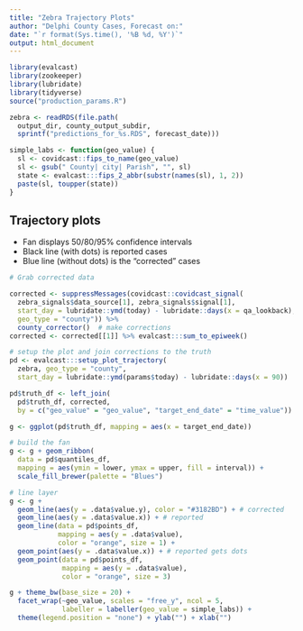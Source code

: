 ```yaml
---
title: "Zebra Trajectory Plots"
author: "Delphi County Cases, Forecast on:"
date: "`r format(Sys.time(), '%B %d, %Y')`"
output: html_document
---
```


```r
library(evalcast)
library(zookeeper)
library(lubridate)
library(tidyverse)
source("production_params.R")

zebra <- readRDS(file.path(
  output_dir, county_output_subdir,
  sprintf("predictions_for_%s.RDS", forecast_date)))

simple_labs <- function(geo_value) {
  sl <- covidcast::fips_to_name(geo_value)
  sl <- gsub(" County| city| Parish", "", sl)
  state <- evalcast:::fips_2_abbr(substr(names(sl), 1, 2))
  paste(sl, toupper(state))
}
```

## Trajectory plots

* Fan displays 50/80/95% confidence intervals
* Black line (with dots) is reported cases
* Blue line (without dots) is the "corrected" cases


```r
# Grab corrected data

corrected <- suppressMessages(covidcast::covidcast_signal(
  zebra_signals$data_source[1], zebra_signals$signal[1],
  start_day = lubridate::ymd(today) - lubridate::days(x = qa_lookback), 
  geo_type = "county")) %>% 
  county_corrector()  # make corrections
corrected <- corrected[[1]] %>% evalcast:::sum_to_epiweek()

# setup the plot and join corrections to the truth
pd <- evalcast:::setup_plot_trajectory(
  zebra, geo_type = "county",
  start_day = lubridate::ymd(params$today) - lubridate::days(x = 90))

pd$truth_df <- left_join(
  pd$truth_df, corrected, 
  by = c("geo_value" = "geo_value", "target_end_date" = "time_value"))

g <- ggplot(pd$truth_df, mapping = aes(x = target_end_date))

# build the fan
g <- g + geom_ribbon(
  data = pd$quantiles_df,
  mapping = aes(ymin = lower, ymax = upper, fill = interval)) +
  scale_fill_brewer(palette = "Blues")

# line layer
g <- g +
  geom_line(aes(y = .data$value.y), color = "#3182BD") + # corrected
  geom_line(aes(y = .data$value.x)) + # reported
  geom_line(data = pd$points_df, 
            mapping = aes(y = .data$value),
            color = "orange", size = 1) +
  geom_point(aes(y = .data$value.x)) + # reported gets dots
  geom_point(data = pd$points_df, 
             mapping = aes(y = .data$value),
             color = "orange", size = 3)

g + theme_bw(base_size = 20) + 
  facet_wrap(~geo_value, scales = "free_y", ncol = 5, 
             labeller = labeller(geo_value = simple_labs)) +
  theme(legend.position = "none") + ylab("") + xlab("")
```
